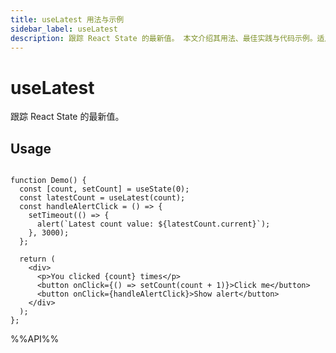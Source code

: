```yaml
---
title: useLatest 用法与示例
sidebar_label: useLatest
description: 跟踪 React State 的最新值。 本文介绍其用法、最佳实践与代码示例。适用于 React 开发中需要处理副作用的场景。
---
```

# useLatest

跟踪 React State 的最新值。

## Usage

```tsx live

function Demo() {
  const [count, setCount] = useState(0);
  const latestCount = useLatest(count);
  const handleAlertClick = () => {
    setTimeout(() => {
      alert(`Latest count value: ${latestCount.current}`);
    }, 3000);
  };

  return (
    <div>
      <p>You clicked {count} times</p>
      <button onClick={() => setCount(count + 1)}>Click me</button>
      <button onClick={handleAlertClick}>Show alert</button>
    </div>
  );
};

```

%%API%%